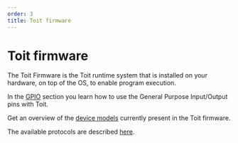 ```yaml
---
order: 3
title: Toit firmware
---
```


# Toit firmware

The Toit Firmware is the Toit runtime system that is installed on your hardware, on top of the OS, to enable program execution.

In the [GPIO](gpio) section you learn how to use the General Purpose Input/Output pins with Toit.

Get an overview of the [device models](models) currently present in the Toit firmware.

The available protocols are described [here](protocols/spi).
